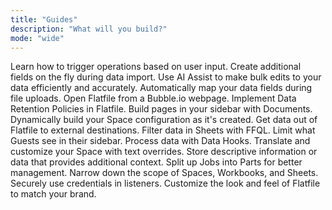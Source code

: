 ```yaml
---
title: "Guides"
description: "What will you build?"
mode: "wide"
---
```


<CardGroup cols={3}>
    <Card title="Using actions" icon="bolt" href="./actions">
    Learn how to trigger operations based on user input.
    </Card>
    <Card title="Accepting Additional fields" icon="lines-leaning" href="./additional-fields">
    Create additional fields on the fly during data import.
    </Card>
    <Card title="Leverage AI transformations" icon="microchip-ai" href="./ai">
    Use AI Assist to make bulk edits to your data efficiently and accurately.
    </Card>
    <Card title="Automate with automap" icon="bolt-auto" href="./automap">
    Automatically map your data fields during file uploads.
    </Card>
    <Card title="Bubble.io" icon="soap" href="./bubble-io">
    Open Flatfile from a Bubble.io webpage.
    </Card>
    <Card title="Data Retention" icon="calendar" href="./data-retention">
    Implement Data Retention Policies in Flatfile.
    </Card>
    <Card title="Build Documents" icon="file-code" href="./documents">
    Build pages in your sidebar with Documents.
    </Card>
    <Card title="Dynamically configure anything" icon="object-group" href="./dynamic-configurations">
    Dynamically build your Space configuration as it's created.
    </Card>
    <Card title="Egress out" icon="ufo" href="./egress">
    Get data out of Flatfile to external destinations.
    </Card>
    <Card title="Using Flatfile query language" icon="rectangle-terminal" href="./flatfile_query_language">
    Filter data in Sheets with FFQL.
    </Card>
    <Card title="Customize the guest sidebar" icon="sidebar" href="./guest_sidebar">
    Limit what Guests see in their sidebar.
    </Card>
    <Card title="Handling data" icon="wand-sparkles" href="./handling-data">
    Process data with Data Hooks.
    </Card>
    <Card title="Translating your Space" icon="language" href="./localization">
    Translate and customize your Space with text overrides.
    </Card>
    <Card title="Utilizing metadata" icon="utilizing-metadata" href="./metadata">
    Store descriptive information or data that provides additional context.
    </Card>
    <Card title="Multi-Part Jobs" icon="puzzle" href="./multi-part_jobs">
    Split up Jobs into Parts for better management.
    </Card>
    <Card title="Scoping with Namespaces" icon="filter-list" href="./namespaces">
    Narrow down the scope of Spaces, Workbooks, and Sheets.
    </Card>
    <Card title="Share secrets" icon="user-secret" href="./secrets">
    Securely use credentials in listeners.
    </Card>
    <Card title="Theme your Space" icon="palette" href="./theming">
    Customize the look and feel of Flatfile to match your brand.
    </Card>
</CardGroup>